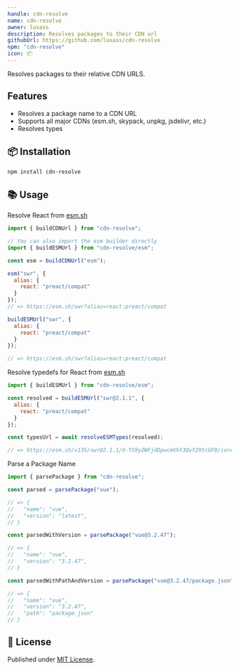 ```yaml
---
handle: cdn-resolve
name: cdn-resolve
owner: luxass
description: Resolves packages to their CDN url
githubUrl: https://github.com/luxass/cdn-resolve
npm: "cdn-resolve"
icon: 📦
---
```


Resolves packages to their relative CDN URLS.

## Features

* Resolves a package name to a CDN URL
* Supports all major CDNs (esm.sh, skypack, unpkg, jsdelivr, etc.)
* Resolves types

## 📦 Installation

```sh
npm install cdn-resolve
```

## 📚 Usage

Resolve React from [esm.sh](https://esm.sh)

```js
import { buildCDNUrl } from "cdn-resolve";

// You can also import the esm builder directly
import { buildESMUrl } from "cdn-resolve/esm";

const esm = buildCDNUrl("esm");

esm("swr", {
  alias: {
    react: "preact/compat"
  }
});
// => https://esm.sh/swr?alias=react:preact/compat

buildESMUrl("swr", {
  alias: {
    react: "preact/compat"
  }
});

// => https://esm.sh/swr?alias=react:preact/compat
```

Resolve typedefs for React from [esm.sh](https://esm.sh)

```js
import { buildESMUrl } from "cdn-resolve/esm";

const resolved = buildESMUrl("swr@2.1.1", {
  alias: {
    react: "preact/compat"
  }
});

const typesUrl = await resolveESMTypes(resolved);

// => https://esm.sh/v135/swr@2.1.1/X-YS9yZWFjdDpwcmVhY3QvY29tcGF0/core/dist/index.d.ts
```

Parse a Package Name

```js
import { parsePackage } from "cdn-resolve";

const parsed = parsePackage("vue");

// => {
//   "name": "vue",
//   "version": "latest",
// }

const parsedWithVersion = parsePackage("vue@3.2.47");

// => {
//   "name": "vue",
//   "version": "3.2.47",
// }

const parsedWithPathAndVersion = parsePackage("vue@3.2.47/package.json");

// => {
//   "name": "vue",
//   "version": "3.2.47",
//   "path": "package.json"
// }
```

## 📄 License

Published under [MIT License](https://github.com/luxass/cdn-resolve/blob/main/LICENSE).
